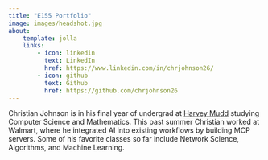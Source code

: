 ```yaml
---
title: "E155 Portfolio"
image: images/headshot.jpg
about:
    template: jolla
    links:
        - icon: linkedin
          text: LinkedIn
          href: https://www.linkedin.com/in/chrjohnson26/
        - icon: github
          text: Github
          href: https://github.com/chrjohnson26 
---
```


Christian Johnson is in his final year of undergrad at [Harvey Mudd](https://hms.harvard.edu) studying Computer Science and Mathematics. This past summer Christian worked at Walmart, where he integrated AI into existing workflows by building MCP servers. Some of his favorite classes so far include Network Science, Algorithms, and Machine Learning.
